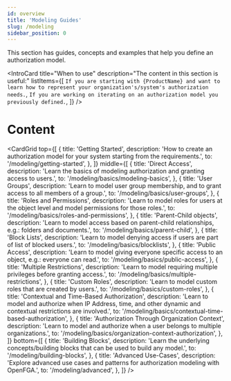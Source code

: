```yaml
---
id: overview
title: 'Modeling Guides'
slug: /modeling
sidebar_position: 0
---
```



<DocumentationNotice />

This section has guides, concepts and examples that help you define an authorization model.

<IntroCard
  title="When to use"
  description="The content in this section is useful:"
  listItems={[
    `If you are starting with {ProductName} and want to learn how to represent your organization's/system's authorization needs.`,
    `If you are working on iterating on an authorization model you previously defined.`,
  ]}
/>

# Content

<CardGrid
  top={[
    {
      title: 'Getting Started',
      description: 'How to create an authorization model for your system starting from the requirements.',
      to: '/modeling/getting-started',
    },
  ]}
  middle={[
    {
      title: 'Direct Access',
      description: 'Learn the basics of modeling authorization and granting access to users.',
      to: '/modeling/basics/modeling-basics',
    },
    {
      title: 'User Groups',
      description: 'Learn to model user group membership, and to grant access to all members of a group.',
      to: '/modeling/basics/user-groups',
    },
    {
      title: 'Roles and Permissions',
      description: 'Learn to model roles for users at the object level and model permissions for those roles.',
      to: '/modeling/basics/roles-and-permissions',
    },
    {
      title: 'Parent-Child objects',
      description: 'Learn to model access based on parent-child relationships, e.g.: folders and documents.',
      to: '/modeling/basics/parent-child',
    },
    {
      title: 'Block Lists',
      description: 'Learn to model denying access if users are part of list of blocked users.',
      to: '/modeling/basics/blocklists',
    },
    {
      title: 'Public Access',
      description: 'Learn to model giving everyone specific access to an object, e.g.: everyone can read.',
      to: '/modeling/basics/public-access',
    },
    {
      title: 'Multiple Restrictions',
      description: 'Learn to model requiring multiple privileges before granting access.',
      to: '/modeling/basics/multiple-restrictions',
    },
    {
      title: 'Custom Roles',
      description: 'Learn to model custom roles that are created by users.',
      to: '/modeling/basics/custom-roles',
    },
    {
      title: 'Contextual and Time-Based Authorization',
      description:
        'Learn to model and authorize when IP Address, time, and other dynamic and contextual restrictions are involved.',
      to: '/modeling/basics/contextual-time-based-authorization',
    },
    {
      title: 'Authorization Through Organization Context',
      description: 'Learn to model and authorize when a user belongs to multiple organizations.',
      to: '/modeling/basics/organization-context-authorization',
    },
  ]}
  bottom={[
    {
      title: 'Building Blocks',
      description: 'Learn the underlying concepts/building blocks that can be used to build any model.',
      to: '/modeling/building-blocks',
    },
    {
      title: 'Advanced Use-Cases',
      description: 'Explore advanced use cases and patterns for authorization modeling with OpenFGA.',
      to: '/modeling/advanced',
    },
  ]}
/>
